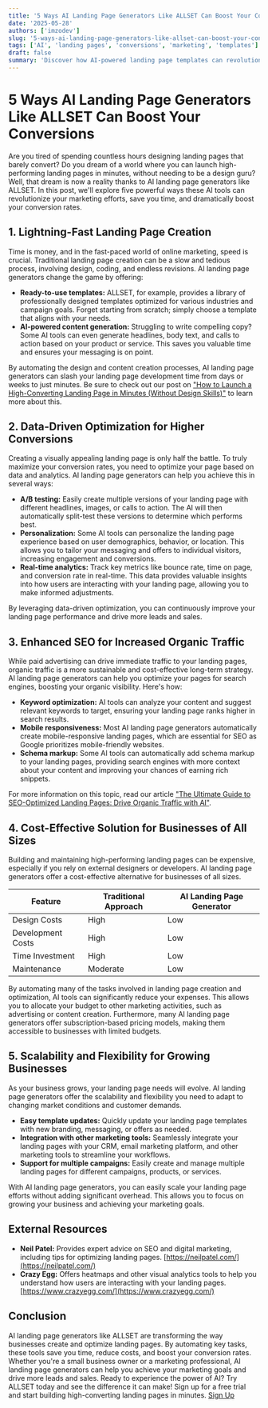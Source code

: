 ```yaml
---
title: '5 Ways AI Landing Page Generators Like ALLSET Can Boost Your Conversions'
date: '2025-05-28'
authors: ['imzodev']
slug: '5-ways-ai-landing-page-generators-like-allset-can-boost-your-conversions'
tags: ['AI', 'landing pages', 'conversions', 'marketing', 'templates']
draft: false
summary: 'Discover how AI-powered landing page templates can revolutionize your marketing efforts, saving you time and increasing your conversion rates.'
---
```


# 5 Ways AI Landing Page Generators Like ALLSET Can Boost Your Conversions

Are you tired of spending countless hours designing landing pages that barely convert? Do you dream of a world where you can launch high-performing landing pages in minutes, without needing to be a design guru? Well, that dream is now a reality thanks to AI landing page generators like ALLSET. In this post, we'll explore five powerful ways these AI tools can revolutionize your marketing efforts, save you time, and dramatically boost your conversion rates.

## 1. Lightning-Fast Landing Page Creation

Time is money, and in the fast-paced world of online marketing, speed is crucial. Traditional landing page creation can be a slow and tedious process, involving design, coding, and endless revisions. AI landing page generators change the game by offering:

- **Ready-to-use templates:** ALLSET, for example, provides a library of professionally designed templates optimized for various industries and campaign goals. Forget starting from scratch; simply choose a template that aligns with your needs.
- **AI-powered content generation:** Struggling to write compelling copy? Some AI tools can even generate headlines, body text, and calls to action based on your product or service. This saves you valuable time and ensures your messaging is on point.

By automating the design and content creation processes, AI landing page generators can slash your landing page development time from days or weeks to just minutes. Be sure to check out our post on ["How to Launch a High-Converting Landing Page in Minutes (Without Design Skills)"](/blog/how-to-launch-a-high-converting-landing-page-in-minutes-without-design-skills) to learn more about this.

## 2. Data-Driven Optimization for Higher Conversions

Creating a visually appealing landing page is only half the battle. To truly maximize your conversion rates, you need to optimize your page based on data and analytics. AI landing page generators can help you achieve this in several ways:

- **A/B testing:** Easily create multiple versions of your landing page with different headlines, images, or calls to action. The AI will then automatically split-test these versions to determine which performs best.
- **Personalization:** Some AI tools can personalize the landing page experience based on user demographics, behavior, or location. This allows you to tailor your messaging and offers to individual visitors, increasing engagement and conversions.
- **Real-time analytics:** Track key metrics like bounce rate, time on page, and conversion rate in real-time. This data provides valuable insights into how users are interacting with your landing page, allowing you to make informed adjustments.

By leveraging data-driven optimization, you can continuously improve your landing page performance and drive more leads and sales.

## 3. Enhanced SEO for Increased Organic Traffic

While paid advertising can drive immediate traffic to your landing pages, organic traffic is a more sustainable and cost-effective long-term strategy. AI landing page generators can help you optimize your pages for search engines, boosting your organic visibility. Here's how:

- **Keyword optimization:** AI tools can analyze your content and suggest relevant keywords to target, ensuring your landing page ranks higher in search results.
- **Mobile responsiveness:** Most AI landing page generators automatically create mobile-responsive landing pages, which are essential for SEO as Google prioritizes mobile-friendly websites.
- **Schema markup:** Some AI tools can automatically add schema markup to your landing pages, providing search engines with more context about your content and improving your chances of earning rich snippets.

For more information on this topic, read our article ["The Ultimate Guide to SEO-Optimized Landing Pages: Drive Organic Traffic with AI"](/blog/the-ultimate-guide-to-seo-optimized-landing-pages-drive-organic-traffic-with-ai).

## 4. Cost-Effective Solution for Businesses of All Sizes

Building and maintaining high-performing landing pages can be expensive, especially if you rely on external designers or developers. AI landing page generators offer a cost-effective alternative for businesses of all sizes.

| Feature           | Traditional Approach | AI Landing Page Generator |
| ----------------- | -------------------- | ------------------------- |
| Design Costs      | High                 | Low                       |
| Development Costs | High                 | Low                       |
| Time Investment   | High                 | Low                       |
| Maintenance       | Moderate             | Low                       |

By automating many of the tasks involved in landing page creation and optimization, AI tools can significantly reduce your expenses. This allows you to allocate your budget to other marketing activities, such as advertising or content creation. Furthermore, many AI landing page generators offer subscription-based pricing models, making them accessible to businesses with limited budgets.

## 5. Scalability and Flexibility for Growing Businesses

As your business grows, your landing page needs will evolve. AI landing page generators offer the scalability and flexibility you need to adapt to changing market conditions and customer demands.

- **Easy template updates:** Quickly update your landing page templates with new branding, messaging, or offers as needed.
- **Integration with other marketing tools:** Seamlessly integrate your landing pages with your CRM, email marketing platform, and other marketing tools to streamline your workflows.
- **Support for multiple campaigns:** Easily create and manage multiple landing pages for different campaigns, products, or services.

With AI landing page generators, you can easily scale your landing page efforts without adding significant overhead. This allows you to focus on growing your business and achieving your marketing goals.

## External Resources

- **Neil Patel:** Provides expert advice on SEO and digital marketing, including tips for optimizing landing pages. [https://neilpatel.com/](https://neilpatel.com/)
- **Crazy Egg:** Offers heatmaps and other visual analytics tools to help you understand how users are interacting with your landing pages. [https://www.crazyegg.com/](https://www.crazyegg.com/)

## Conclusion

AI landing page generators like ALLSET are transforming the way businesses create and optimize landing pages. By automating key tasks, these tools save you time, reduce costs, and boost your conversion rates. Whether you're a small business owner or a marketing professional, AI landing page generators can help you achieve your marketing goals and drive more leads and sales. Ready to experience the power of AI? Try ALLSET today and see the difference it can make! Sign up for a free trial and start building high-converting landing pages in minutes. [Sign Up](https://allset-template.online/#cta)
